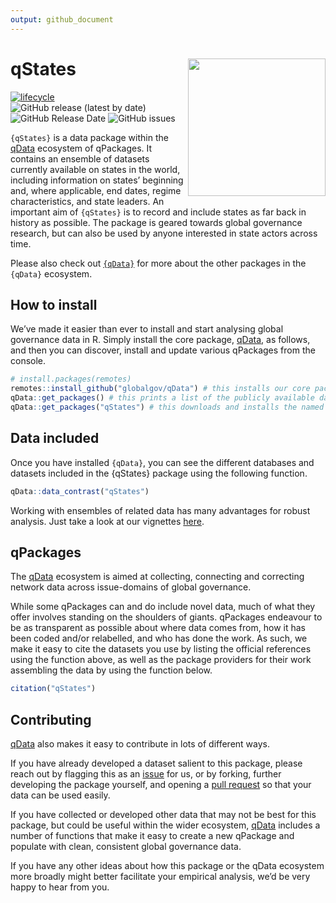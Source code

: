 ```yaml
---
output: github_document
---
```

# qStates <img src="man/figures/qStates_hexlogo.png" align="right" width="220"/>

<!-- badges: start -->
[![lifecycle](https://img.shields.io/badge/lifecycle-experimental-orange.svg)](https://www.tidyverse.org/lifecycle/#experimental)
![GitHub release (latest by date)](https://img.shields.io/github/v/release/globalgov/qStates)
![GitHub Release Date](https://img.shields.io/github/release-date/globalgov/qstates)
![GitHub issues](https://img.shields.io/github/issues-raw/globalgov/qStates)
<!-- badges: end -->

`{qStates}` is a data package within the [qData](https://github.com/globalgov/qData) ecosystem of qPackages. It contains an ensemble of datasets currently available on states in the world, including information on states' beginning and, where applicable, end dates, regime characteristics, and state leaders. An important aim of `{qStates}` is to record and include states as far back in history as possible. The package is geared towards global governance research, but can also be used by anyone interested in state actors across time. 

Please also check out [`{qData}`](https://github.com/globalgov) for more about the other packages in the `{qData}` ecosystem. 

## How to install

We've made it easier than ever to install and start analysing global governance data in R.
Simply install the core package, [qData](https://github.com/globalgov/qData), as follows,
and then you can discover, install and update various qPackages from the console.

```r
# install.packages(remotes)
remotes::install_github("globalgov/qData") # this installs our core package, the only one you need to do independently
qData::get_packages() # this prints a list of the publicly available data packages currently available
qData::get_packages("qStates") # this downloads and installs the named package
```

## Data included

Once you have installed `{qData}`, you can see the different databases and datasets
included in the {qStates} package using the following function.

```r
qData::data_contrast("qStates")
```

Working with ensembles of related data has many advantages for robust analysis.
Just take a look at our vignettes [here](https://globalgov.github.io/qData/articles/user.html).

## qPackages

The [qData](https://github.com/globalgov/qData) ecosystem is aimed at collecting, connecting and correcting network data across issue-domains of global governance.

While some qPackages can and do include novel data,
much of what they offer involves standing on the shoulders of giants.
qPackages endeavour to be as transparent as possible about where data comes from, 
how it has been coded and/or relabelled, and who has done the work.
As such, we make it easy to cite the datasets you use
by listing the official references using the function above,
as well as the package providers for their work assembling the data
by using the function below.

```r
citation("qStates")
```

## Contributing

[qData](https://github.com/globalgov/qData/blob/main/.github/CONTRIBUTING.md) also makes it easy to contribute in lots of different ways.

If you have already developed a dataset salient to this package,
please reach out by flagging this as an [issue](https://github.com/globalgov/qStates/issues) for us,
or by forking, further developing the package yourself, and opening a [pull request](https://github.com/globalgov/qStates/pulls)
so that your data can be used easily.

If you have collected or developed other data that may not be best for this package,
but could be useful within the wider ecosystem, 
[qData](https://github.com/globalgov/qData) includes a number of functions that make it easy
to create a new qPackage and populate with clean, consistent global governance data.

If you have any other ideas about how this package or the qData ecosystem more broadly
might better facilitate your empirical analysis, we'd be very happy to hear from you.
